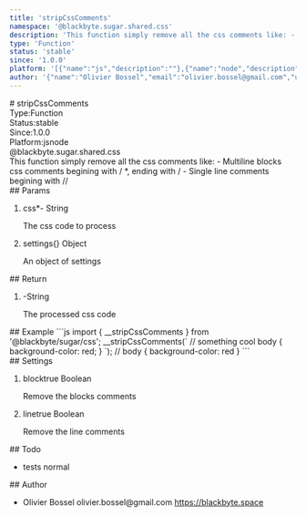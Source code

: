 ```yaml
---
title: 'stripCssComments'
namespace: '@blackbyte.sugar.shared.css'
description: 'This function simply remove all the css comments like: - Multiline blocks css comments begining with / *, ending with / - Single line comments begining with //'
type: 'Function'
status: 'stable'
since: '1.0.0'
platform: '[{"name":"js","description":""},{"name":"node","description":""}]'
author: '{"name":"Olivier Bossel","email":"olivier.bossel@gmail.com","url":"https://blackbyte.space"}'
---
```


<div class="docmap-mdx">
# stripCssComments
<div class="_metas">
<div class="_type"><span class="_type-label">Type:</span><span class="_type-value">Function</span></div>
<div class="_status"><span class="_status-label">Status:</span><span class="_status-value -stable">stable</span></div>
<div class="_since"><span class="_since-label">Since:</span><span class="_since-value">1.0.0</span></div>
<div class="_platform"><span class="_platform-label">Platform:</span><span class="_platform-value -js">js</span><span class="_platform-value -node">node</span></div>
</div>
<div class="_namespace">@blackbyte.sugar.shared.css</div>
<div class="_description typo-lead typo-format">
This function simply remove all the css comments like:
- Multiline blocks css comments begining with / *, ending with
/
- Single line comments begining with //
</div>
<div class="_params">
## Params
<ol class="_list">
<li class="_item">
<span class="_name">css<span class="_required">*</span></span><span class="_default">-</span> <span class="_type">String</span>
<p class="_description">The css code to process</p>
</li>
<li class="_item">
<span class="_name">settings</span><span class="_default">&lcub;&rcub;</span> <span class="_type">Object</span>
<p class="_description">An object of settings</p>
</li>
</ol>
</div>
<div class="_return">
## Return
<ol class="_list">
<li class="_item">
<span class="_default">-</span><span class="_type">String</span>
<p class="_description">The processed css code</p>
</li>
</ol>
</div>
<div class="_examples">
## Example
```js
import { __stripCssComments } from '@blackbyte/sugar/css';
__stripCssComments(`
// something cool
body { background-color: red; }
`);
// body { background-color: red }
```
</div>
<div class="_settings">
## Settings
<ol class="_list">
<li class="_item">
<span class="_name">block</span><span class="_default">true</span> <span class="_type">Boolean</span>
<p class="_description">Remove the blocks comments</p>
</li>
<li class="_item">
<span class="_name">line</span><span class="_default">true</span> <span class="_type">Boolean</span>
<p class="_description">Remove the line comments</p>
</li>
</ol>
</div>
<div class="_todo">
## Todo
<ul class="_list">
<li class="_item">
<span class="_description">tests</span>
<span class="_priority -normal">normal</span>
</li>
</ul>
</div>
<div class="_author">
## Author
<ul class="_list">
<li class="_item">
<span class="_name">Olivier Bossel</span>
<span class="_email">olivier.bossel@gmail.com</span>
<a href="https://blackbyte.space" target="_blank" class="_url">https://blackbyte.space</a>
</li>
</ul>
</div>
</div>
